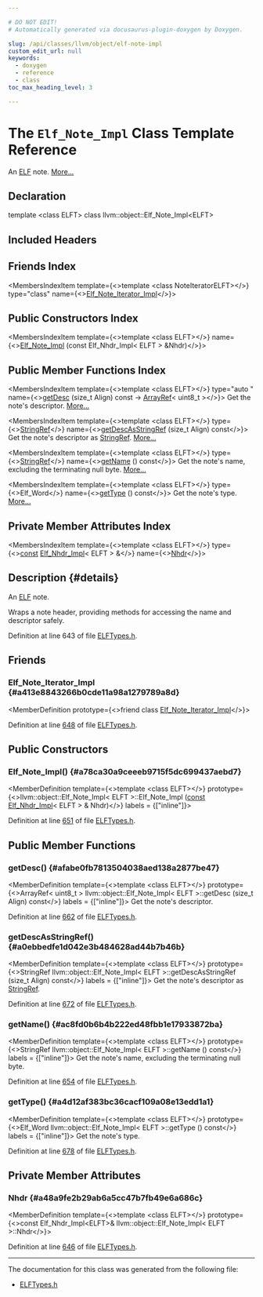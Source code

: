 ```yaml
---

# DO NOT EDIT!
# Automatically generated via docusaurus-plugin-doxygen by Doxygen.

slug: /api/classes/llvm/object/elf-note-impl
custom_edit_url: null
keywords:
  - doxygen
  - reference
  - class
toc_max_heading_level: 3

---
```





# The `Elf_Note_Impl` Class Template Reference

<DoxygenPage pluginConfig={pluginConfig}>

An <a href="/docs/api/namespaces/llvm/elf">ELF</a> note. <a href="#details">More...</a>

## Declaration

<CodeBlock>template &lt;class ELFT&gt;
class llvm::object::Elf_Note_Impl&lt;ELFT&gt;</CodeBlock>

## Included Headers

<IncludesList>
<IncludesListItem
  filePath="llvm/Object/ELFTypes.h"
  permalink="/docs/api/files/include/include/llvm/include/llvm/object/elftypes-h"
  isLocal="true" />
</IncludesList>

## Friends Index

<MembersIndex>

<MembersIndexItem
  template={<>template &lt;class NoteIteratorELFT&gt;</>}
  type="class"
  name={<><a href="#a413e8843266b0cde11a98a1279789a8d">Elf&#95;Note&#95;Iterator&#95;Impl</a></>}>
</MembersIndexItem>

</MembersIndex>

## Public Constructors Index

<MembersIndex>

<MembersIndexItem
  template={<>template &lt;class ELFT&gt;</>}
  name={<><a href="#a78ca30a9ceeeb9715f5dc699437aebd7">Elf&#95;Note&#95;Impl</a> (const Elf&#95;Nhdr&#95;Impl&lt; ELFT &gt; &amp;Nhdr)</>}>
</MembersIndexItem>

</MembersIndex>

## Public Member Functions Index

<MembersIndex>

<MembersIndexItem
  template={<>template &lt;class ELFT&gt;</>}
  type="auto "
  name={<><a href="#afabe0fb7813504038aed138a2877be47">getDesc</a> (size&#95;t Align) const -&gt; <a href="/docs/api/classes/llvm/arrayref">ArrayRef</a>&lt; uint8&#95;t &gt;</>}>
Get the note&#39;s descriptor. <a href="#afabe0fb7813504038aed138a2877be47">More...</a>
</MembersIndexItem>

<MembersIndexItem
  template={<>template &lt;class ELFT&gt;</>}
  type={<><a href="/docs/api/classes/llvm/stringref">StringRef</a></>}
  name={<><a href="#a0ebbedfe1d042e3b484628ad44b7b46b">getDescAsStringRef</a> (size&#95;t Align) const</>}>
Get the note&#39;s descriptor as <a href="/docs/api/classes/llvm/stringref">StringRef</a>. <a href="#a0ebbedfe1d042e3b484628ad44b7b46b">More...</a>
</MembersIndexItem>

<MembersIndexItem
  template={<>template &lt;class ELFT&gt;</>}
  type={<><a href="/docs/api/classes/llvm/stringref">StringRef</a></>}
  name={<><a href="#ac8fd0b6b4b222ed48fbb1e17933872ba">getName</a> () const</>}>
Get the note&#39;s name, excluding the terminating null byte. <a href="#ac8fd0b6b4b222ed48fbb1e17933872ba">More...</a>
</MembersIndexItem>

<MembersIndexItem
  template={<>template &lt;class ELFT&gt;</>}
  type={<>Elf&#95;Word</>}
  name={<><a href="#a4d12af383bc36cacf109a08e13edd1a1">getType</a> () const</>}>
Get the note&#39;s type. <a href="#a4d12af383bc36cacf109a08e13edd1a1">More...</a>
</MembersIndexItem>

</MembersIndex>

## Private Member Attributes Index

<MembersIndex>

<MembersIndexItem
  template={<>template &lt;class ELFT&gt;</>}
  type={<><a href="/docs/api/files/lib/lib/target/lib/target/aarch64/aarch64promoteconstant-cpp/#a90f8350fecae261c25be85d38b451bff">const</a> <a href="/docs/api/structs/llvm/object/elf-nhdr-impl">Elf&#95;Nhdr&#95;Impl</a>&lt; ELFT &gt; &amp;</>}
  name={<><a href="#a48a9fe2b29ab6a5cc47b7fb49e6a686c">Nhdr</a></>}>
</MembersIndexItem>

</MembersIndex>

## Description {#details}

An <a href="/docs/api/namespaces/llvm/elf">ELF</a> note.

Wraps a note header, providing methods for accessing the name and descriptor safely.

Definition at line 643 of file <a href="/docs/api/files/include/include/llvm/include/llvm/object/elftypes-h">ELFTypes.h</a>.

<SectionDefinition>

## Friends

### Elf&#95;Note&#95;Iterator&#95;Impl {#a413e8843266b0cde11a98a1279789a8d}

<MemberDefinition
  prototype={<>friend class <a href="/docs/api/classes/llvm/object/elf-note-iterator-impl">Elf&#95;Note&#95;Iterator&#95;Impl</a></>}>

Definition at line <a href="/docs/api/files/include/include/llvm/include/llvm/object/elftypes-h/#l00648">648</a> of file <a href="/docs/api/files/include/include/llvm/include/llvm/object/elftypes-h">ELFTypes.h</a>.
</MemberDefinition>

</SectionDefinition>

<SectionDefinition>

## Public Constructors

### Elf&#95;Note&#95;Impl() {#a78ca30a9ceeeb9715f5dc699437aebd7}

<MemberDefinition
  template={<>template &lt;class ELFT&gt;</>}
  prototype={<>llvm::object::Elf&#95;Note&#95;Impl&lt; ELFT &gt;::Elf&#95;Note&#95;Impl (<a href="/docs/api/files/lib/lib/target/lib/target/aarch64/aarch64promoteconstant-cpp/#a90f8350fecae261c25be85d38b451bff">const</a> <a href="/docs/api/structs/llvm/object/elf-nhdr-impl">Elf&#95;Nhdr&#95;Impl</a>&lt; ELFT &gt; &amp; Nhdr)</>}
  labels = {["inline"]}>

Definition at line <a href="/docs/api/files/include/include/llvm/include/llvm/object/elftypes-h/#l00651">651</a> of file <a href="/docs/api/files/include/include/llvm/include/llvm/object/elftypes-h">ELFTypes.h</a>.
</MemberDefinition>

</SectionDefinition>

<SectionDefinition>

## Public Member Functions

### getDesc() {#afabe0fb7813504038aed138a2877be47}

<MemberDefinition
  template={<>template &lt;class ELFT&gt;</>}
  prototype={<>ArrayRef&lt; uint8&#95;t &gt; llvm::object::Elf&#95;Note&#95;Impl&lt; ELFT &gt;::getDesc (size&#95;t Align) const</>}
  labels = {["inline"]}>
Get the note&#39;s descriptor.

Definition at line <a href="/docs/api/files/include/include/llvm/include/llvm/object/elftypes-h/#l00662">662</a> of file <a href="/docs/api/files/include/include/llvm/include/llvm/object/elftypes-h">ELFTypes.h</a>.
</MemberDefinition>

### getDescAsStringRef() {#a0ebbedfe1d042e3b484628ad44b7b46b}

<MemberDefinition
  template={<>template &lt;class ELFT&gt;</>}
  prototype={<>StringRef llvm::object::Elf&#95;Note&#95;Impl&lt; ELFT &gt;::getDescAsStringRef (size&#95;t Align) const</>}
  labels = {["inline"]}>
Get the note&#39;s descriptor as <a href="/docs/api/classes/llvm/stringref">StringRef</a>.

Definition at line <a href="/docs/api/files/include/include/llvm/include/llvm/object/elftypes-h/#l00672">672</a> of file <a href="/docs/api/files/include/include/llvm/include/llvm/object/elftypes-h">ELFTypes.h</a>.
</MemberDefinition>

### getName() {#ac8fd0b6b4b222ed48fbb1e17933872ba}

<MemberDefinition
  template={<>template &lt;class ELFT&gt;</>}
  prototype={<>StringRef llvm::object::Elf&#95;Note&#95;Impl&lt; ELFT &gt;::getName () const</>}
  labels = {["inline"]}>
Get the note&#39;s name, excluding the terminating null byte.

Definition at line <a href="/docs/api/files/include/include/llvm/include/llvm/object/elftypes-h/#l00654">654</a> of file <a href="/docs/api/files/include/include/llvm/include/llvm/object/elftypes-h">ELFTypes.h</a>.
</MemberDefinition>

### getType() {#a4d12af383bc36cacf109a08e13edd1a1}

<MemberDefinition
  template={<>template &lt;class ELFT&gt;</>}
  prototype={<>Elf&#95;Word llvm::object::Elf&#95;Note&#95;Impl&lt; ELFT &gt;::getType () const</>}
  labels = {["inline"]}>
Get the note&#39;s type.

Definition at line <a href="/docs/api/files/include/include/llvm/include/llvm/object/elftypes-h/#l00678">678</a> of file <a href="/docs/api/files/include/include/llvm/include/llvm/object/elftypes-h">ELFTypes.h</a>.
</MemberDefinition>

</SectionDefinition>

<SectionDefinition>

## Private Member Attributes

### Nhdr {#a48a9fe2b29ab6a5cc47b7fb49e6a686c}

<MemberDefinition
  template={<>template &lt;class ELFT&gt;</>}
  prototype={<>const Elf&#95;Nhdr&#95;Impl&lt;ELFT&gt;&amp; llvm::object::Elf&#95;Note&#95;Impl&lt; ELFT &gt;::Nhdr</>}>

Definition at line <a href="/docs/api/files/include/include/llvm/include/llvm/object/elftypes-h/#l00646">646</a> of file <a href="/docs/api/files/include/include/llvm/include/llvm/object/elftypes-h">ELFTypes.h</a>.
</MemberDefinition>

</SectionDefinition>

<hr/>

The documentation for this class was generated from the following file:

<ul>
<li><a href="/docs/api/files/include/include/llvm/include/llvm/object/elftypes-h">ELFTypes.h</a></li>
</ul>

</DoxygenPage>
